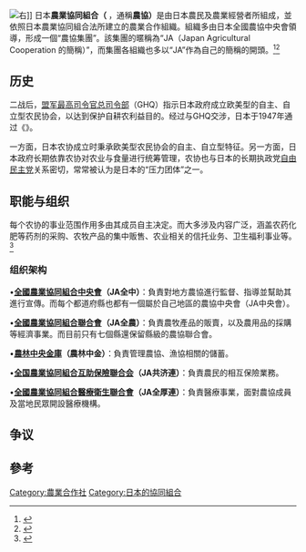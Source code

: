 {{Expand language|ja}}

[[File:JA_logo.svg|右]]]]
日本'''農業協同組合（'''{{Jpn|j=農業協同組合|kn=のうぎょうきょうどうくみあい}} ，通稱'''農協）'''是由日本農民及農業經營者所組成，並依照日本農業協同組合法所建立的農業合作組織。組織多由日本全國農協中央會領導，形成一個“農協集團”。該集團的暱稱為“JA（Japan Agricultural Cooperation 的簡稱）”，而集團各組織也多以“JA”作為自己的簡稱的開頭。<ref>{{Cite book|edition=Shohan|chapter=Nihon no shoku to nō : kiki no honshitsu|url=https://www.worldcat.org/oclc/70802110|publisher=NTT Shuppan|date=2006|location=Tōkyō|isbn=4-7571-4099-1|oclc=70802110|last=Gōdo, Yoshihisa, 1962-|last2=神門善久, 1962-}}</ref><ref>{{Cite web|title=JA（農業協同組合）とは｜JAグループとは｜JAグループ （組織）|url=https://org.ja-group.jp/about/ja.php|accessdate=2021-01-15|work=JAグループ （組織）|language=ja}}</ref>

== 历史 ==
二战后，[[盟军最高司令官总司令部|盟军最高司令官总司令部]]（GHQ）指示日本政府成立欧美型的自主、自立型农民协会，以达到保护自耕农利益目的。经过与GHQ交涉，日本于1947年通过《{{link-ja|农业协同组合法|農業協同組合法}}》。

一方面，日本农协成立时秉承欧美型农民协会的自主、自立型特征。另一方面，日本政府长期依靠农协对农业与食量进行统筹管理，农协也与日本的长期执政党[[自由民主党_(日本)|自由民主党]]关系密切，常常被认为是日本的“压力团体”之一。

== 职能与组织 ==
每个农协的事业范围作用多由其成员自主决定。而大多涉及内容广泛，涵盖农药化肥等药剂的采购、农牧产品的集中贩售、农业相关的信托业务、卫生福利事业等。<ref>{{Cite web|title=JAグループの組織事業｜JAグループとは｜JAグループ （組織）|url=https://org.ja-group.jp/about/group/|accessdate=2021-01-15|work=JAグループ （組織）|language=ja}}</ref>

=== 组织架构 ===
•'''[[全國農業協同組合中央會|全國農業協同組合中央會]]（JA全中）'''：負責對地方農協進行監督、指導並幫助其進行宣傳。而每个都道府縣也都有一個屬於自己地區的農協中央會（JA中央會）。

•'''[[全國農業協同組合聯合會|全國農業協同組合聯合會]]（JA全農）'''：負責農牧產品的販賣，以及農用品的採購等經濟事業。而目前只有七個縣還保留縣級的農協聯合會。

•'''[[農林中央金庫|農林中央金庫]]（農林中金）'''：負責管理農協、漁協相關的儲蓄。

•'''[[全国農業協同組合互助保險聯合会|全国農業協同組合互助保險聯合会]]（JA共济連）'''：負責農民的相互保險業務。

•'''[[全國農業協同組合醫療衛生聯合會|全國農業協同組合醫療衛生聯合會]]（JA全厚連）'''：負責醫療事業，面對農協成員及當地民眾開設醫療機構。

== 争议 ==

== 參考 ==

[[Category:農業合作社|Category:農業合作社]]
[[Category:日本的協同組合|Category:日本的協同組合]]